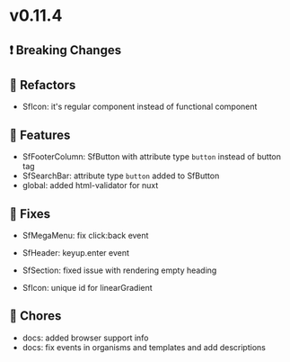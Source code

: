 
<Meta title="Releases/v0.11.x - Latest Minor/v0.11.4 - Latest/Change log" />

# v0.11.4

## ❗ Breaking Changes

## 🔨 Refactors

- SfIcon: it's regular component instead of functional component

## 🚀 Features

- SfFooterColumn: SfButton with attribute type `button` instead of button tag
- SfSearchBar: attribute type `button` added to SfButton
- global: added html-validator for nuxt

## 🐛 Fixes
- SfMegaMenu: fix click:back event 
- SfHeader: keyup.enter event

- SfSection: fixed issue with rendering empty heading
- SfIcon: unique id for linearGradient

## 🧹 Chores
- docs: added browser support info
- docs: fix events in organisms and templates and add descriptions 
